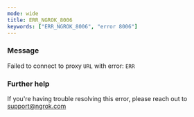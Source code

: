 ```yaml
---
mode: wide
title: ERR_NGROK_8006
keywords: ["ERR_NGROK_8006", "error 8006"]
---
```



### Message

Failed to connect to proxy `URL` with error: `ERR`

<ErrorDetails />

### Further help

If you're having trouble resolving this error, please reach out to [support@ngrok.com](mailto:support@ngrok.com?subject=Help%20with%20ERR_NGROK_8006)
